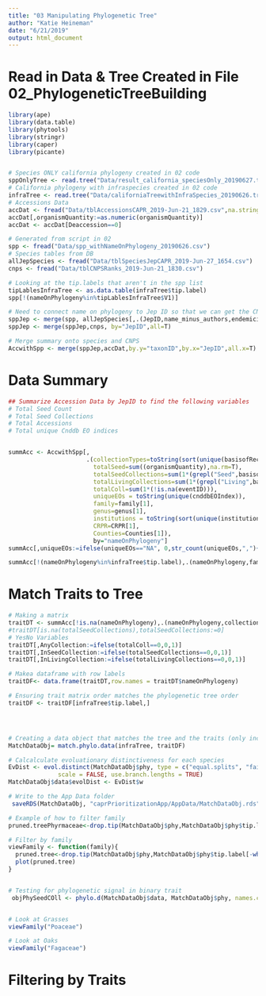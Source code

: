```yaml
---
title: "03 Manipulating Phylogenetic Tree"
author: "Katie Heineman"
date: "6/21/2019"
output: html_document
---
```


# Read in Data & Tree Created in File 02_PhylogeneticTreeBuilding

```r
library(ape)
library(data.table)
library(phytools)
library(stringr)
library(caper)
library(picante)


# Species ONLY california phylogeny created in 02 code
sppOnlyTree <- read.tree("Data/result_california_speciesOnly_20190627.tre")
# California phylogeny with infraspecies created in 02 code
infraTree <- read.tree("Data/californiaTreewithInfraSpecies_20190626.tre")
# Accessions Data
accDat <- fread("Data/tblAccessionsCAPR_2019-Jun-21_1829.csv",na.strings=c("",NA,"NA"))
accDat[,organismQuantity:=as.numeric(organismQuantity)]
accDat <- accDat[Deaccession==0]

# Generated from script in 02
spp <- fread("Data/spp_withNameOnPhylogeny_20190626.csv")
# Species tables from DB
allJepSpecies <- fread("Data/tblSpeciesJepCAPR_2019-Jun-27_1654.csv")
cnps <- fread("Data/tblCNPSRanks_2019-Jun-21_1830.csv")

# Looking at the tip.labels that aren't in the spp list
tipLablesInfraTree <- as.data.table(infraTree$tip.label)
spp[!(nameOnPhylogeny%in%tipLablesInfraTree$V1)]

# Need to connect name on phylogeny to Jep ID so that we can get the CNPS ranks
sppJep <- merge(spp, allJepSpecies[,.(JepID,name_minus_authors,endemicity)],by.x="species",by.y="name_minus_authors",all.x=T)
sppJep <- merge(sppJep,cnps, by="JepID",all=T)

# Merge summary onto species and CNPS
AccwithSpp <- merge(sppJep,accDat,by.y="taxonID",by.x="JepID",all.x=T)


```

# Data Summary
```r
## Summarize Accession Data by JepID to find the following variables
# Total Seed Count
# Total Seed Collections
# Total Accessions
# Total unique Cnddb EO indices


summAcc <- AccwithSpp[,
                      .(collectionTypes=toString(sort(unique(basisofRecord))),
                        totalSeed=sum((organismQuantity),na.rm=T),
                        totalSeedCollections=sum(1*(grepl("Seed",basisofRecord))),
                        totalLivingCollections=sum(1*(grepl("Living",basisofRecord))),
                        totalColl=sum(1*(!is.na(eventID))), 
                        uniqueEOs = toString(unique(cnddbEOIndex)),
                        family=family[1],
                        genus=genus[1],
                        institutions = toString(sort(unique(institutionCode))),
                        CRPR=CRPR[1],
                        Counties=Counties[1]),
                        by="nameOnPhylogeny"]
summAcc[,uniqueEOs:=ifelse(uniqueEOs=="NA", 0,str_count(uniqueEOs,",")+1)]

summAcc[!(nameOnPhylogeny%in%infraTree$tip.label),.(nameOnPhylogeny,family,genus)][order(nameOnPhylogeny)]


```


# Match Traits to Tree

```r

# Making a matrix
traitDT <- summAcc[!is.na(nameOnPhylogeny),.(nameOnPhylogeny,collectionTypes,totalSeed,totalSeedCollections,totalLivingCollections,totalColl,family,genus,institutions,CRPR,Counties)]
#traitDT[is.na(totalSeedCollections),totalSeedCollections:=0]
# YesNo Variables
traitDT[,AnyCollection:=ifelse(totalColl==0,0,1)]
traitDT[,InSeedCollection:=ifelse(totalSeedCollections==0,0,1)]
traitDT[,InLivingCollection:=ifelse(totalLivingCollections==0,0,1)]

# Makea dataframe with row labels
traitDF<- data.frame(traitDT,row.names = traitDT$nameOnPhylogeny)

# Ensuring trait matrix order matches the phylogenetic tree order 
traitDF <- traitDF[infraTree$tip.label,]




# Creating a data object that matches the tree and the traits (only including T50 and GP)
MatchDataObj= match.phylo.data(infraTree, traitDF)

# Calcalculate evoluationary distinctiveness for each species
EvDist <- evol.distinct(MatchDataObj$phy, type = c("equal.splits", "fair.proportion"),
              scale = FALSE, use.branch.lengths = TRUE)
MatchDataObj$data$evolDist <- EvDist$w

# Write to the App Data folder
 saveRDS(MatchDataObj, "caprPrioritizationApp/AppData/MatchDataObj.rds")

# Example of how to filter family
pruned.treePhyrmaceae<-drop.tip(MatchDataObj$phy,MatchDataObj$phy$tip.label[-which(grepl("Phrymaceae",as.character(MatchDataObj$data$family)))])

# Filter by family
viewFamily <- function(family){
  pruned.tree<-drop.tip(MatchDataObj$phy,MatchDataObj$phy$tip.label[-which(grepl(family,as.character(MatchDataObj$data$family)))])
  plot(pruned.tree)
}


# Testing for phylogenetic signal in binary trait
 objPhySeedCOll <- phylo.d(MatchDataObj$data, MatchDataObj$phy, names.col=nameOnPhylogeny, binvar=SeedCollYN, permut = 1000)


# Look at Grasses
viewFamily("Poaceae")

# Look at Oaks
viewFamily("Fagaceae")

```

# Filtering by Traits